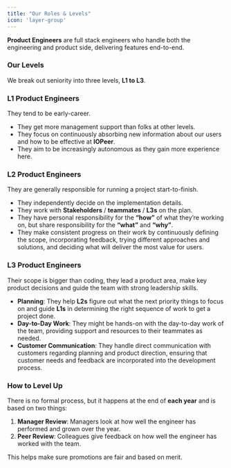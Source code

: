 ```yaml
---
title: "Our Roles & Levels"
icon: 'layer-group'
---
```


**Product Engineers** are full stack engineers who handle both the engineering and product side, delivering features end-to-end.

### Our Levels

We break out seniority into three levels, **L1 to L3**.

### L1 Product Engineers

They tend to be early-career.

- They get more management support than folks at other levels. 
- They focus on continuously absorbing new information about our users and how to be effective at **IOPeer**. 
- They aim to be increasingly autonomous as they gain more experience here.

### L2 Product Engineers

They are generally responsible for running a project start-to-finish. 

- They independently decide on the implementation details.
- They work with **Stakeholders** / **teammates** / **L3s** on the plan. 
- They have personal responsibility for the **“how”** of what they’re working on, but share responsibility for the **“what”** and **“why”**. 
- They make consistent progress on their work by continuously defining the scope, incorporating feedback, trying different approaches and solutions, and deciding what will deliver the most value for users.

### L3 Product Engineers
Their scope is bigger than coding, they lead a product area, make key product decisions and guide the team with strong leadership skills.

- **Planning**: They help **L2s** figure out what the next priority things to focus on and guide **L1s** in determining the right sequence of work to get a project done.
- **Day-to-Day Work**: They might be hands-on with the day-to-day work of the team, providing support and resources to their teammates as needed.
- **Customer Communication**: They handle direct communication with customers regarding planning and product direction, ensuring that customer needs and feedback are incorporated into the development process.

### How to Level Up

There is no formal process, but it happens at the end of **each year** and is based on two things:

1. **Manager Review**: Managers look at how well the engineer has performed and grown over the year.
2. **Peer Review**: Colleagues give feedback on how well the engineer has worked with the team.

This helps make sure promotions are fair and based on merit.